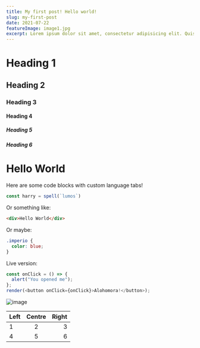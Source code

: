 ```yaml
---
title: My first post! Hello world!
slug: my-first-post
date: 2021-07-22
featureImage: image1.jpg
excerpt: Lorem ipsum dolor sit amet, consectetur adipisicing elit. Quisquam, quas?
---
```


# Heading 1

## Heading 2

### Heading 3

#### Heading 4

##### Heading 5

##### Heading 6

# Hello World

Here are some code blocks with custom language tabs!


```js
const harry = spell(`lumos`)
```

Or something like:

```html
<div>Hello World</div>
```

Or maybe:

```css
.imperio {
  color: blue;
}
```

Live version:

```js react-live
const onClick = () => {
  alert("You opened me");
};
render(<button onClick={onClick}>Alohomora!</button>);
```

![image](image1.jpg)

| Left | Centre | Right |
| :--- | :----: | ----: |
| 1    |   2    |     3 |
| 4    |   5    |     6 |
